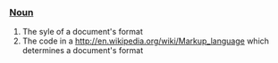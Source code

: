 ===[[Noun]]===
# The syle of a document's format
# The code in a [[markup language|http://en.wikipedia.org/wiki/Markup_language]] which determines a document's format